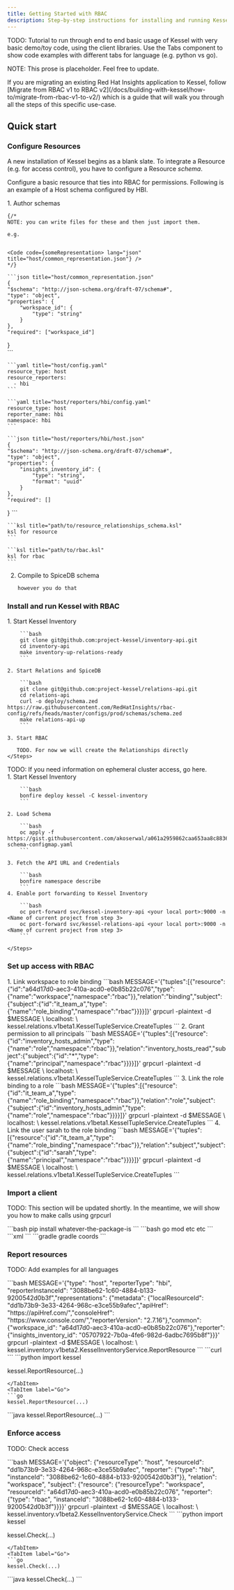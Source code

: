 ```yaml
---
title: Getting Started with RBAC
description: Step-by-step instructions for installing and running Kessel with your first managed and access controlled resource.
---
```



TODO: Tutorial to run through end to end basic usage of Kessel with very basic demo/toy code, using the client libraries.
Use the Tabs component to show code examples with different tabs for language (e.g. python vs go).

NOTE: This prose is placeholder. Feel free to update.

<Aside type="tip" title="Tip: Insights migration guide">
If you are migrating an existing Red Hat Insights application to Kessel, follow [Migrate from RBAC v1 to RBAC v2](/docs/building-with-kessel/how-to/migrate-from-rbac-v1-to-v2/) which is a guide that will walk you through all the steps of this specific use-case.
</Aside>


## Quick start

### Configure Resources

A new installation of Kessel begins as a blank slate. To integrate a Resource (e.g. for access control), you have to configure a Resource _schema_.

Configure a basic resource that ties into RBAC for permissions. Following is an example of a Host schema configured by HBI.

<Steps>
1. Author schemas

    {/* 
    NOTE: you can write files for these and then just import them.

    e.g.


    <Code code={someRepresentation> lang="json" title="host/common_representation.json"} />
    */}

    ```json title="host/common_representation.json"
    {
    "$schema": "http://json-schema.org/draft-07/schema#",
    "type": "object",
    "properties": {
        "workspace_id": {
            "type": "string"
        }
    },
    "required": ["workspace_id"]
   }    
    ```

    ```yaml title="host/config.yaml"
    resource_type: host
    resource_reporters:
      - hbi
    ```

    ```yaml title="host/reporters/hbi/config.yaml"
    resource_type: host
    reporter_name: hbi
    namespace: hbi
    ```

    ```json title="host/reporters/hbi/host.json"
    {
    "$schema": "http://json-schema.org/draft-07/schema#",
    "type": "object",
    "properties": {
        "insights_inventory_id": {
            "type": "string",
            "format": "uuid"
        }
    },
    "required": []
   }
    ```

    ```ksl title="path/to/resource_relationships_schema.ksl"
    ksl for resource
    ```

    ```ksl title="path/to/rbac.ksl"
    ksl for rbac
    ```
2. Compile to SpiceDB schema

    ```bash
    however you do that
    ```
</Steps>

### Install and run Kessel with RBAC

<Tabs>
  <TabItem label="Docker compose">
    <Steps>
    1. Start Kessel Inventory

        ```bash
        git clone git@github.com:project-kessel/inventory-api.git
        cd inventory-api
        make inventory-up-relations-ready
        ```

    2. Start Relations and SpiceDB

        ```bash
        git clone git@github.com:project-kessel/relations-api.git
        cd relations-api
        curl -o deploy/schema.zed https://raw.githubusercontent.com/RedHatInsights/rbac-config/refs/heads/master/configs/prod/schemas/schema.zed
        make relations-api-up 
        ```
      
    3. Start RBAC

       TODO. For now we will create the Relationships directly
    </Steps>

  </TabItem>
  
  <TabItem label="bonfire">
    <Aside title="Red Hatter?">
    TODO: If you need information on ephemeral cluster access, go here.
    </Aside>
    <Steps>
    1. Start Kessel Inventory

        ```bash
        bonfire deploy kessel -C kessel-inventory
        ```
        
    2. Load Schema

        ```bash
        oc apply -f https://gist.githubusercontent.com/akoserwal/a061a2959862caa653aa8c8836db874b/raw/7cd73fd045ed8f30c850349bb7ff3264b2d35c8e/spicedb-schema-configmap.yaml
        ```
    
    3. Fetch the API URL and Credentials

        ```bash
        bonfire namespace describe
        ```
    4. Enable port forwarding to Kessel Inventory 

        ```bash
        oc port-forward svc/kessel-inventory-api <your local port>:9000 -n <Name of current project from step 3> 
        oc port-forward svc/kessel-relations-api <your local port>:9000 -n <Name of current project from step 3> 
        ```
        
    </Steps>
  </TabItem>
</Tabs>

### Set up access with RBAC

<Steps>
    1. Link workspace to role binding
        ```bash
        MESSAGE='{"tuples":[{"resource":{"id":"a64d17d0-aec3-410a-acd0-e0b85b22c076","type":{"name":"workspace","namespace":"rbac"}},"relation":"binding","subject":{"subject":{"id":"it_team_a","type":{"name":"role_binding","namespace":"rbac"}}}}]}'
        grpcurl -plaintext -d $MESSAGE \
        localhost: <your local port for relations> \
        kessel.relations.v1beta1.KesselTupleService.CreateTuples
        ```
    2. Grant permission to all principals
        ```bash
        MESSAGE='{"tuples":[{"resource":{"id":"inventory_hosts_admin","type":{"name":"role","namespace":"rbac"}},"relation":"inventory_hosts_read","subject":{"subject":{"id":"*","type":{"name":"principal","namespace":"rbac"}}}}]}'
        grpcurl -plaintext -d $MESSAGE \
        localhost: <your local port for relations> \
        kessel.relations.v1beta1.KesselTupleService.CreateTuples
        ```
     3. Link the role binding to a role
        ```bash
        MESSAGE='{"tuples":[{"resource":{"id":"it_team_a","type":{"name":"role_binding","namespace":"rbac"}},"relation":"role","subject":{"subject":{"id":"inventory_hosts_admin","type":{"name":"role","namespace":"rbac"}}}}]}'
        grpcurl -plaintext -d $MESSAGE \
        localhost: <your local port for relations> \
        kessel.relations.v1beta1.KesselTupleService.CreateTuples
        ```
     4. Link the user sarah to the role binding
        ```bash
        MESSAGE='{"tuples":[{"resource":{"id":"it_team_a","type":{"name":"role_binding","namespace":"rbac"}},"relation":"subject","subject":{"subject":{"id":"sarah","type":{"name":"principal","namespace":"rbac"}}}}]}'    
        grpcurl -plaintext -d $MESSAGE \
        localhost: <your local port for relations> \
        kessel.relations.v1beta1.KesselTupleService.CreateTuples
        ```
    </Steps>

### Import a client

TODO: This section will be updated shortly. 
In the meantime, we will show you how to make calls using grpcurl

<Tabs syncKey="language">
  <TabItem label="Python">
  ```bash
  pip install whatever-the-package-is
  ```
  </TabItem>
  <TabItem label="Go">
  ```bash
  go mod etc etc
  ```
  </TabItem>
  <TabItem label="Java (Maven)">
  ```xml
  <maven coords></maven coords>
  ```
  </TabItem>
  <TabItem label="Java (Gradle)">
  ```gradle
  gradle coords
  ```
  </TabItem>
</Tabs>

### Report resources

TODO: Add examples for all languages

<Tabs syncKey="language">
  <TabItem label="grpcurl">
  ```bash
  MESSAGE='{"type": "host", "reporterType": "hbi", "reporterInstanceId": "3088be62-1c60-4884-b133-9200542d0b3f","representations": {"metadata": {"localResourceId": "dd1b73b9-3e33-4264-968c-e3ce55b9afec","apiHref": "https://apiHref.com/","consoleHref": "https://www.console.com/","reporterVersion": "2.7.16"},"common": {"workspace_id": "a64d17d0-aec3-410a-acd0-e0b85b22c076"},"reporter": {"insights_inventory_id": "05707922-7b0a-4fe6-982d-6adbc7695b8f"}}}'
  grpcurl -plaintext -d $MESSAGE \
localhost: <your local port for inventory> \
kessel.inventory.v1beta2.KesselInventoryService.ReportResource
  ```
  </TabItem>
  <TabItem label="curl">
  ```curl
  ```
  </TabItem>
  <TabItem label="Python">
  ```python
  import kessel

  kessel.ReportResource(...)
  ```
  </TabItem>
  <TabItem label="Go">
  ```go
  kessel.ReportResource(...)
  ```
  </TabItem>
  <TabItem label="Java">
  ```java
  kessel.ReportResource(...)
  ```
  </TabItem>
</Tabs>

### Enforce access

TODO: Check access

<Tabs syncKey="language">
  <TabItem label="grpcurl">
  ```bash
  MESSAGE='{"object": {"resourceType": "host", "resourceId": "dd1b73b9-3e33-4264-968c-e3ce55b9afec", "reporter": {"type": "hbi", "instanceId": "3088be62-1c60-4884-b133-9200542d0b3f"}}, "relation": "workspace", "subject": {"resource": {"resourceType": "workspace", "resourceId": "a64d17d0-aec3-410a-acd0-e0b85b22c076", "reporter": {"type": "rbac", "instanceId": "3088be62-1c60-4884-b133-9200542d0b3f"}}}}'
  grpcurl -plaintext -d $MESSAGE \                                                                   
localhost: <your local port for inventory> \
kessel.inventory.v1beta2.KesselInventoryService.Check
  ```
  </TabItem>
  <TabItem label="curl">
  </TabItem>
  <TabItem label="Python">
  ```python
  import kessel

  kessel.Check(...)
  ```
  </TabItem>
  <TabItem label="Go">
  ```go
  kessel.Check(...)
  ```
  </TabItem>
  <TabItem label="Java">
  ```java
  kessel.Check(...)
  ```
  </TabItem>
</Tabs>

